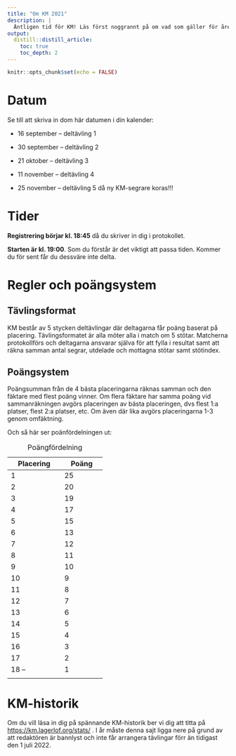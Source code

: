 ```yaml
---
title: "Om KM 2021"
description: |
  Äntligen tid för KM! Läs först noggrannt på om vad som gäller för året stora FFF-händelse. OBS! Registrering börjar kl. 18:45 och start kl. 19:00. Se också till att ha minst en extravärja.
output:
  distill::distill_article:
    toc: true
    toc_depth: 2
---
```


```r
knitr::opts_chunk$set(echo = FALSE)
```

# Datum

Se till att skriva in dom här datumen i din kalender:

-   16 september -- deltävling 1

-   30 september -- deltävling 2

-   21 oktober -- deltävling 3

-   11 november -- deltävling 4

-   25 november -- deltävling 5 då ny KM-segrare koras!!!

# Tider

**Registrering börjar kl. 18:45** då du skriver in dig i protokollet.

**Starten är kl. 19:00**. Som du förstår är det viktigt att passa tiden. Kommer du för sent får du dessväre inte delta.

# Regler och poängsystem

## Tävlingsformat

KM består av 5 stycken deltävlingar där deltagarna får poäng baserat på placering. Tävlingsformatet är alla möter alla i match om 5 stötar. Matcherna protokollförs och deltagarna ansvarar själva för att fylla i resultat samt att räkna samman antal segrar, utdelade och mottagna stötar samt stötindex.

## Poängsystem

Poängsumman från de 4 bästa placeringarna räknas samman och den fäktare med flest poäng vinner. Om flera fäktare har samma poäng vid sammanräkningen avgörs placeringen av bästa placeringen, dvs flest 1:a platser, flest 2:a platser, etc. Om även där lika avgörs placeringarna 1-3 genom omfäktning.

Och så här ser poänfördelningen ut:

+---------------+--------------+
| Placering     | Poäng        |
+===============+==============+
| 1             | 25           |
+---------------+--------------+
| 2             | 20           |
+---------------+--------------+
| 3             | 19           |
+---------------+--------------+
| 4             | 17           |
+---------------+--------------+
| 5             | 15           |
+---------------+--------------+
| 6             | 13           |
+---------------+--------------+
| 7             | 12           |
+---------------+--------------+
| 8             | 11           |
+---------------+--------------+
| 9             | 10           |
+---------------+--------------+
| 10            | 9            |
+---------------+--------------+
| 11            | 8            |
+---------------+--------------+
| 12            | 7            |
+---------------+--------------+
| 13            | 6            |
+---------------+--------------+
| 14            | 5            |
+---------------+--------------+
| 15            | 4            |
+---------------+--------------+
| 16            | 3            |
+---------------+--------------+
| 17            | 2            |
+---------------+--------------+
| 18 --         | 1            |
+---------------+--------------+
|               |              |
+---------------+--------------+

: Poängfördelning

# KM-historik

Om du vill läsa in dig på spännande KM-historik ber vi dig att titta på <https://km.lagerlof.org/stats/> . I år måste denna sajt ligga nere på grund av att redaktören är bannlyst och inte får arrangera tävlingar förr än tidigast den 1 juli 2022.
